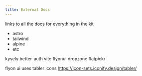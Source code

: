```yaml
---
title: External Docs
---
```


links to all the docs for everything in the kit

- astro
- tailwind
- alpine
- etc

kysely
better-auth
vite
flyonui
dropzone
flatpickr


flyon ui uses tabler icons
https://icon-sets.iconify.design/tabler/

